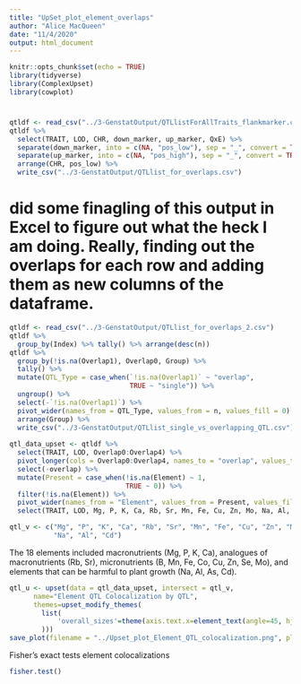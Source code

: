 ---
title: "UpSet_plot_element_overlaps"
author: "Alice MacQueen"
date: "11/4/2020"
output: html_document
---

```{r setup, include=FALSE}
knitr::opts_chunk$set(echo = TRUE)
library(tidyverse)
library(ComplexUpset)
library(cowplot)
```

#

```{r}
qtldf <- read_csv("../3-GenstatOutput/QTLlistForAllTraits_flankmarker.csv")
qtldf %>%
  select(TRAIT, LOD, CHR, down_marker, up_marker, QxE) %>%
  separate(down_marker, into = c(NA, "pos_low"), sep = "_", convert = TRUE) %>%
  separate(up_marker, into = c(NA, "pos_high"), sep = "_", convert = TRUE) %>%
  arrange(CHR, pos_low) %>%
  write_csv("../3-GenstatOutput/QTLlist_for_overlaps.csv")
```

# did some finagling of this output in Excel to figure out what the heck I am doing. Really, finding out the overlaps for each row and adding them as new columns of the dataframe.
```{r}
qtldf <- read_csv("../3-GenstatOutput/QTLlist_for_overlaps_2.csv")
qtldf %>%
  group_by(Index) %>% tally() %>% arrange(desc(n))
qtldf %>%
  group_by(!is.na(Overlap1), Overlap0, Group) %>%
  tally() %>%
  mutate(QTL_Type = case_when(`!is.na(Overlap1)` ~ "overlap",
                              TRUE ~ "single")) %>%
  ungroup() %>%
  select(-`!is.na(Overlap1)`) %>%
  pivot_wider(names_from = QTL_Type, values_from = n, values_fill = 0) %>%
  arrange(Group) %>%
  write_csv("../3-GenstatOutput/QTLlist_single_vs_overlapping_QTL.csv")
             
qtl_data_upset <- qtldf %>%
  select(TRAIT, LOD, Overlap0:Overlap4) %>%
  pivot_longer(cols = Overlap0:Overlap4, names_to = "overlap", values_to = "Element") %>%
  select(-overlap) %>%
  mutate(Present = case_when(!is.na(Element) ~ 1, 
                             TRUE ~ 0)) %>%
  filter(!is.na(Element)) %>%
  pivot_wider(names_from = "Element", values_from = Present, values_fill = 0) %>%
  select(TRAIT, LOD, Mg, P, K, Ca, Rb, Sr, Mn, Fe, Cu, Zn, Mo, Na, Al, Cd)

qtl_v <- c("Mg", "P", "K", "Ca", "Rb", "Sr", "Mn", "Fe", "Cu", "Zn", "Mo",
           "Na", "Al", "Cd")

```
The 18 elements included macronutrients (Mg, P, K, Ca), analogues of macronutrients (Rb, Sr), micronutrients (B, Mn, Fe, Co, Cu, Zn, Se, Mo), and elements that can be harmful to plant growth (Na, Al, As, Cd). 

```{r}
qtl_u <- upset(data = qtl_data_upset, intersect = qtl_v, 
      name="Element QTL Colocalization by QTL",
      themes=upset_modify_themes(
        list(
            'overall_sizes'=theme(axis.text.x=element_text(angle=45, hjust =1))
        ))) 
save_plot(filename = "../Upset_plot_Element_QTL_colocalization.png", plot = qtl_u, base_height = 6)
```


Fisher's exact tests element colocalizations
```{r}
fisher.test()
```


